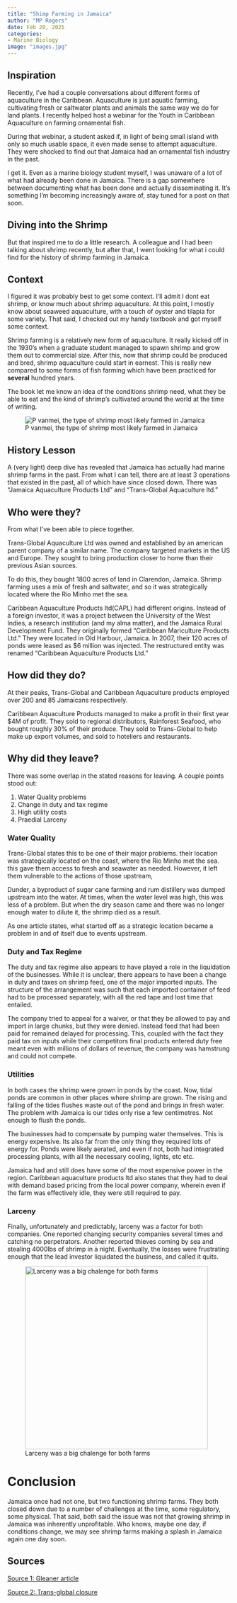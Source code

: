 ```yaml
---
title: "Shimp Farming in Jamaica"
author: "MP Rogers"
date: Feb 20, 2025
categories: 
- Marine Biology
image: "images.jpg"
---
```


## Inspiration

Recently, I've had a couple conversations about different forms of aquaculture in the Caribbean. Aquaculture is just aquatic farming, cultivating fresh or saltwater plants and animals the same way we do for land plants. I recently helped host a webinar for the Youth in Caribbean Aquaculture on farming ornamental fish.

During that webinar, a student asked if, in light of being small island with only so much usable space, it even made sense to attempt aquaculture. They were shocked to find out that Jamaica had an ornamental fish industry in the past.

I get it. Even as a marine biology student myself, I was unaware of a lot of what had already been done in Jamaica. There is a gap somewhere between documenting what has been done and actually disseminating it. It's something I'm becoming increasingly aware of, stay tuned for a post on that soon.

## Diving into the Shrimp

But that inspired me to do a little research. A colleague and I had been talking about shrimp recently, but after that, I went looking for what i could find for the history of shrimp farming in Jamaica.

## Context

I figured it was probably best to get some context. I'll admit I dont eat shrimp, or know much about shrimp aquaculture. At this point, I mostly know about seaweed aquaculture, with a touch of oyster and tilapia for some variety. That said, I checked out my handy textbook and got myself some context.

Shrimp farming is a relatively new form of aquaculture. It really kicked off in the 1930's when a graduate student managed to spawn shrimp and grow them out to commercial size. After this, now that shrimp could be produced and bred, shrimp aquaculture could start in earnest. This is really new compared to some forms of fish farming which have been practiced for **several** hundred years.

The book let me know an idea of the conditions shrimp need, what they be able to eat and the kind of shrimp's cultivated around the world at the time of writing.

![P vanmei, the type of shrimp most likely farmed in Jamaica](clipboard-2920607759.png){fig-align="center"}

## History Lesson

A (very light) deep dive has revealed that Jamaica has actually had marine shrimp farms in the past. From what I can tell, there are at least 3 operations that existed in the past, all of which have since closed down. There was "Jamaica Aquaculture Products Ltd" and "Trans-Global Aquaculture ltd."

## Who were they?

From what I've been able to piece together.

Trans-Global Aquaculture Ltd was owned and established by an american parent company of a similar name. The company targeted markets in the US and Europe. They sought to bring production closer to home than their previous Asian sources.

To do this, they bought 1800 acres of land in Clarendon, Jamaica. Shrimp farming uses a mix of fresh and saltwater, and so it was strategically located where the Rio Minho met the sea.

Caribbean Aquaculture Products ltd(CAPL) had different origins. Instead of a foreign investor, it was a project between the University of the West Indies, a research institution (and my alma matter), and the Jamaica Rural Development Fund. They originally formed "Caribbean Mariculture Products Ltd." They were located in Old Harbour, Jamaica. In 2007, their 120 acres of ponds were leased as \$6 million was injected. The restructured entity was renamed "Caribbean Aquaculture Products Ltd."

## How did they do?

At their peaks, Trans-Global and Caribbean Aquaculture products employed over 200 and 85 Jamaicans respectively.

Caribbean Aquaculture Products managed to make a profit in their first year \$4M of profit. They sold to regional distributors, Rainforest Seafood, who bought roughly 30% of their produce. They sold to Trans-Global to help make up export volumes, and sold to hoteliers and restaurants.

## Why did they leave?

There was some overlap in the stated reasons for leaving. A couple points stood out:

1.  Water Quality problems
2.  Change in duty and tax regime
3.  High utility costs
4.  Praedial Larceny

### Water Quality

Trans-Global states this to be one of their major problems. their location was strategically located on the coast, where the Rio Minho met the sea. this gave them access to fresh and seawater as needed. However, it left them vulnerable to the actions of those upstream,

Dunder, a byproduct of sugar cane farming and rum distillery was dumped upstream into the water. At times, when the water level was high, this was less of a problem. But when the dry season came and there was no longer enough water to dilute it, the shrimp died as a result.

As one article states, what started off as a strategic location became a problem in and of itself due to events upstream.

### Duty and Tax Regime

The duty and tax regime also appears to have played a role in the liquidation of the businesses. While it is unclear, there appears to have been a change in duty and taxes on shrimp feed, one of the major imported inputs. The structure of the arrangement was such that each imported container of feed had to be processed separately, with all the red tape and lost time that entailed.

The company tried to appeal for a waiver, or that they be allowed to pay and import in large chunks, but they were denied. Instead feed that had been paid for remained delayed for processing. This, coupled with the fact they paid tax on inputs while their competitors final products entered duty free meant even with millions of dollars of revenue, the company was hamstrung and could not compete.

### Utilities

In both cases the shrimp were grown in ponds by the coast. Now, tidal ponds are common in other places where shrimp are grown. The rising and falling of the tides flushes waste out of the pond and brings in fresh water. The problem with Jamaica is our tides only rise a few centimetres. Not enough to flush the ponds.

The businesses had to compensate by pumping water themselves. This is energy expensive. Its also far from the only thing they required lots of energy for. Ponds were likely aerated, and even if not, both had integrated processing plants, with all the necessary cooling, lights, etc etc.

Jamaica had and still does have some of the most expensive power in the region. Caribbean aquaculture products ltd also states that they had to deal with demand based pricing from the local power company, wherein even if the farm was effectively idle, they were still required to pay.

### Larceny

Finally, unfortunately and predictably, larceny was a factor for both companies. One reported changing security companies several times and catching no perpetrators. Another reported thieves coming by sea and stealing 4000lbs of shrimp in a night. Eventually, the losses were frustrating enough that the lead investor liquidated the business, and called it quits.

![Larceny was a big chalenge for both farms](clipboard-2224677889.png){fig-align="center" width="413"}

# Conclusion

Jamaica once had not one, but two functioning shrimp farms. They both closed down due to a number of challenges at the time, some regulatory, some physical. That said, both said the issue was not that growing shrimp in Jamaica was inherently unprofitable. Who knows, maybe one day, if conditions change, we may see shrimp farms making a splash in Jamaica again one day soon.

## Sources

[Source 1: Gleaner article](https://jamaica-gleaner.com/gleaner/20131220/business/business1.html)

[Source 2: Trans-global closure](https://jamaica-gleaner.com/gleaner/20131206/business/business2.html)
